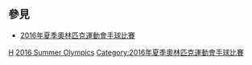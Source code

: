 {{categoryTOC}}


== 參見 ==
* [[2016年夏季奧林匹克運動會手球比賽|2016年夏季奧林匹克運動會手球比賽]]

[[Category:2016年夏季奧林匹克運動會運動員|H]]
[[Category:各年夏季奧林匹克運動會手球運動員|2016 Summer Olympics]]
[[Category:2016年夏季奧林匹克運動會手球比賽|Category:2016年夏季奧林匹克運動會手球比賽]]